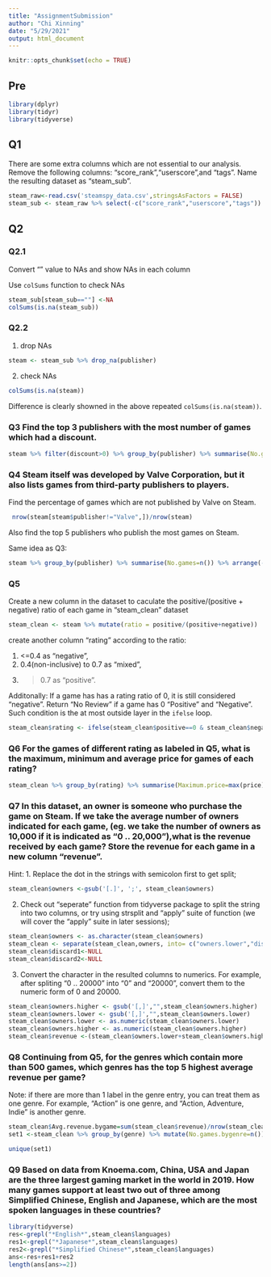```yaml
---
title: "AssignmentSubmission"
author: "Chi Xinning"
date: "5/29/2021"
output: html_document
---
```


```r
knitr::opts_chunk$set(echo = TRUE)
```

## Pre
```r
library(dplyr)
library(tidyr)
library(tidyverse)
```


## Q1
There are some extra columns which are not essential to our analysis. Remove the following columns: “score_rank”,“userscore”,and “tags”. Name the resulting dataset as “steam_sub”.
```r
steam_raw<-read.csv('steamspy_data.csv',stringsAsFactors = FALSE)
steam_sub <- steam_raw %>% select(-c("score_rank","userscore","tags"))
```

## Q2
### Q2.1
Convert "" value to NAs and show NAs in each column

Use `colSums` function to check NAs
```r
steam_sub[steam_sub==""] <-NA
colSums(is.na(steam_sub))
```
### Q2.2
1. drop NAs
```r
steam <- steam_sub %>% drop_na(publisher)
```
2. check NAs
```r
colSums(is.na(steam))
```
Difference is clearly showned in the above repeated `colSums(is.na(steam))`.

### Q3 Find the top 3 publishers with the most number of games which had a discount.

```r
steam %>% filter(discount>0) %>% group_by(publisher) %>% summarise(No.games=n()) %>% arrange(-No.games) %>% top_n(3) %>% select(publisher)
```

### Q4 Steam itself was developed by Valve Corporation, but it also lists games from third-party publishers to players. 

Find the percentage of games which are not published by Valve on Steam. 
```r
 nrow(steam[steam$publisher!="Valve",])/nrow(steam)
```

Also find the top 5 publishers who publish the most games on Steam.

Same idea as Q3:
```r
steam %>% group_by(publisher) %>% summarise(No.games=n()) %>% arrange(-No.games) %>% top_n(5) %>% select(publisher)
```

### Q5

Create a new column in the dataset to caculate the positive/(positive + negative) ratio of each game in “steam_clean” dataset
```r
steam_clean <- steam %>% mutate(ratio = positive/(positive+negative))
```

create another column “rating” according to the ratio: 

1. <=0.4 as “negative”, 
2. 0.4(non-inclusive) to 0.7 as “mixed”, 
3. >0.7 as “positive”. 

Additonally: If a game has has a rating ratio of 0, it is still considered “negative”. Return “No Review” if a game has 0 “Positive” and “Negative”. Such condition is the at  most outside layer in the `ifelse` loop.


```r
steam_clean$rating <- ifelse(steam_clean$positive==0 & steam_clean$negative==0,"No Review",ifelse(steam_clean$ratio<=0.4,"negative",ifelse((steam_clean$ratio>0.4)&(steam_clean$ratio<0.7),"mixed","positive")))
```

### Q6  For the games of different rating as labeled in Q5, what is the maximum, minimum and average price for games of each rating?

```r
steam_clean %>% group_by(rating) %>% summarise(Maximum.price=max(price),Minimum.price=min(price),Average.price=mean(price))
```


### Q7 In this dataset, an owner is someone who purchase the game on Steam. If we take the average number of owners indicated for each game, (eg. we take the number of owners as 10,000 if it is indicated as “0 .. 20,000”),what is the revenue received by each game? Store the revenue for each game in a new column “revenue”.

Hint: 1. Replace the dot in the strings with semicolon first to get split; 

```r
steam_clean$owners <-gsub('[.]', ';', steam_clean$owners)
```

2. Check out “seperate” function from tidyverse package to split the string into two columns, or try using strsplit and “apply” suite of function (we will cover the “apply” suite in later sessions); 

```r
steam_clean$owners <- as.character(steam_clean$owners)
steam_clean <- separate(steam_clean,owners, into= c("owners.lower","discard1","owners.higher","discard2"),sep= ";")
steam_clean$discard1<-NULL
steam_clean$discard2<-NULL
```

3. Convert the character in the resulted columns to numerics. For example, after spliting “0 .. 20000” into “0” and “20000”, convert them to the numeric form of 0 and 20000.

```r
steam_clean$owners.higher <- gsub('[,]',"",steam_clean$owners.higher)
steam_clean$owners.lower <- gsub('[,]',"",steam_clean$owners.lower)
steam_clean$owners.lower <- as.numeric(steam_clean$owners.lower)
steam_clean$owners.higher <- as.numeric(steam_clean$owners.higher)
steam_clean$revenue <-(steam_clean$owners.lower+steam_clean$owners.higher)/2
```

### Q8 Continuing from Q5, for the genres which contain more than 500 games, which genres has the top 5 highest average revenue per game? 

Note: if there are more than 1 label in the genre entry, you can treat them as one genre. For example, “Action” is one genre, and “Action, Adventure, Indie” is another genre.
```r
steam_clean$Avg.revenue.bygame=sum(steam_clean$revenue)/nrow(steam_clean)
set1 <-steam_clean %>% group_by(genre) %>% mutate(No.games.bygenre=n()) %>% filter(No.games.bygenre > 500) %>% arrange(-Avg.revenue.bygame) %>% top_n(5) %>% select(genre)

unique(set1)
```


### Q9 Based on data from Knoema.com, China, USA and Japan are the three largest gaming market in the world in 2019. How many games support at least two out of three among Simplified Chinese, English and Japanese, which are the most spoken languages in these countries?

```r
library(tidyverse)
res<-grepl("*English*",steam_clean$languages)
res1<-grepl("*Japanese*",steam_clean$languages)
res2<-grepl("*Simplified Chinese*",steam_clean$languages)
ans<-res+res1+res2
length(ans[ans>=2])

```
